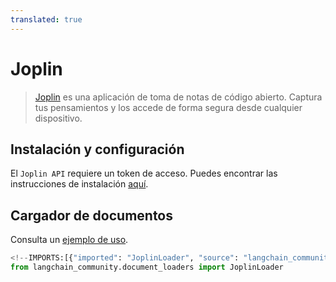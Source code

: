 ```yaml
---
translated: true
---
```


# Joplin

>[Joplin](https://joplinapp.org/) es una aplicación de toma de notas de código abierto. Captura tus pensamientos
> y los accede de forma segura desde cualquier dispositivo.

## Instalación y configuración

El `Joplin API` requiere un token de acceso.
Puedes encontrar las instrucciones de instalación [aquí](https://joplinapp.org/api/references/rest_api/).

## Cargador de documentos

Consulta un [ejemplo de uso](/docs/integrations/document_loaders/joplin).

```python
<!--IMPORTS:[{"imported": "JoplinLoader", "source": "langchain_community.document_loaders", "docs": "https://api.python.langchain.com/en/latest/document_loaders/langchain_community.document_loaders.joplin.JoplinLoader.html", "title": "Joplin"}]-->
from langchain_community.document_loaders import JoplinLoader
```
